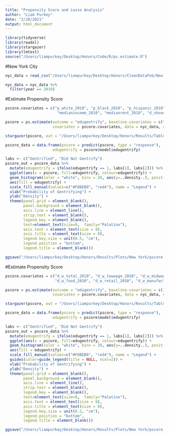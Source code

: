 ```yaml
---
title: "Propensity Score and Lasso Analysis"
author: "Liam Purkey"
date: "2/28/2021"
output: html_document
---
```


```r
library(tidyverse)
library(readxl)
library(stargazer)
library(lmtest)
source("/Users/liampurkey/Desktop/Honors/Code/R/ps.estimate.R")
```

#New York City

```r
nyc_data = read_csv("/Users/liampurkey/Desktop/Honors/CleanDataFeb/New York/nyc_panel.csv")
```

```r
nyc_data = nyc_data %>%
  filter(year == 2018)
```

#Estimate Propensity Score

```r
pscore.covariates = c("p_white_2010", "p_black_2010", "p_hispanic_2010", "p_asian_2010", "p_hs_pop_2010",
                       "medianincome_2010", "medianrent_2010", "d_nhood_college_pop_2010", "nta_medianincome_2010")
```

```r
pscore = ps.estimate(outcome = "edugentrify", baseline.covariates = c("dist_cbd", "dist_hi"), 
                     covariates = pscore.covariates, data = nyc_data, clin = 1, cqua = 2.7)
```

```r
stargazer(pscore, out = "/Users/liampurkey/Desktop/Honors/Results/Tables/New York/Tex/pscore.tex")
```

```r
pscore_data = data.frame(pscore = predict(pscore, type = "response"),
                     edugentrify = pscore$model$edugentrify)
```

```r
labs <- c("Gentrified", "Did Not Gentrify")
pscore_out = pscore_data %>%
  mutate(edugentrify = ifelse(edugentrify == 1, labs[1], labs[2])) %>%
  ggplot(aes(x = pscore, fill=edugentrify, colour=edugentrify)) +
  geom_histogram(color = "white", bins = 20, aes(y=..density..), position = "stack") +
  aes(fill = edugentrify) +
  scale_fill_manual(values=c("#FDBEB9", "red4"), name = "Legend") + 
  xlab("Probability of Gentrifying") + 
  ylab("Density") +
  theme(panel.grid = element_blank(),
        panel.background = element_blank(),
        axis.line = element_line(),
        strip.text = element_blank(),
        legend.key = element_blank(),
        text=element_text(size=8,  family="Palatino"),
        axis.text = element_text(size = 8),
        axis.title = element_text(size = 8),
        legend.key.size = unit(0.5, "cm"),
        legend.position = "bottom",
        legend.title = element_blank())
```

```r
ggsave("/Users/liampurkey/Desktop/Honors/Results/Plots/New York/pscore.png", width = 6, height = 4)
```

#Estimate Propensity Score

```r
pscore.covariates = c("d_w_total_2010", "d_w_lowwage_2010", "d_w_midwage_2010", "d_w_highwage_2010",
                      "d_w_food_2010", "d_w_retail_2010", "d_w_manufacturing_2010")
```

```r
pscore = ps.estimate(outcome = "edugentrify", baseline.covariates = c(), 
                     covariates = pscore.covariates, data = nyc_data, clin = 1, cqua = 2.7)
```

```r
stargazer(pscore, out = "/Users/liampurkey/Desktop/Honors/Results/Tables/New York/Tex/pscore_emp.tex")
```

```r
pscore_data = data.frame(pscore = predict(pscore, type = "response"),
                     edugentrify = pscore$model$edugentrify)
```

```r
labs <- c("Gentrified", "Did Not Gentrify")
pscore_out = pscore_data %>%
  mutate(edugentrify = ifelse(edugentrify == 1, labs[1], labs[2])) %>%
  ggplot(aes(x = pscore, fill=edugentrify, colour=edugentrify)) +
  geom_histogram(color = "white", bins = 20, aes(y=..density..), position = "stack") +
  aes(fill = edugentrify) +
  scale_fill_manual(values=c("#FDBEB9", "red4"), name = "Legend") + 
  guides(color=guide_legend(title = NULL, ncol=2)) +
  xlab("Probability of Gentrifying") + 
  ylab("Density") +
  theme(panel.grid = element_blank(),
        panel.background = element_blank(),
        axis.line = element_line(),
        strip.text = element_blank(),
        legend.key = element_blank(),
        text=element_text(size=8,  family="Palatino"),
        axis.text = element_text(size = 8),
        axis.title = element_text(size = 8),
        legend.key.size = unit(0.5, "cm"),
        legend.position = "bottom",
        legend.title = element_blank())
```

```r
ggsave("/Users/liampurkey/Desktop/Honors/Results/Plots/New York/pscore_emp.png", width = 6, height = 4)
```



